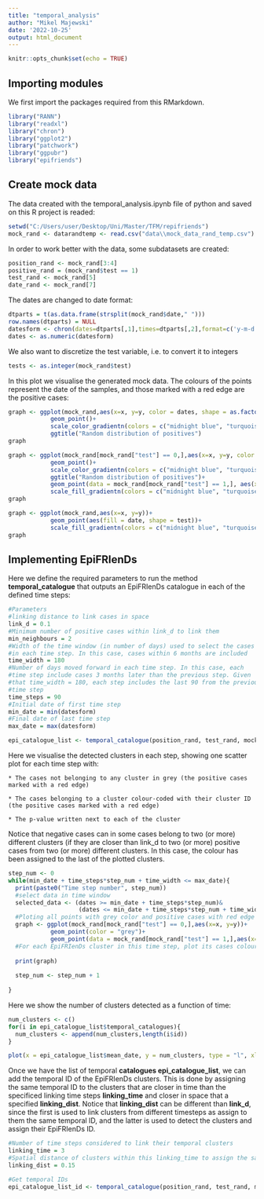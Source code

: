 ```yaml
---
title: "temporal_analysis"
author: "Mikel Majewski"
date: '2022-10-25'
output: html_document
---
```


```r
knitr::opts_chunk$set(echo = TRUE)
```

## Importing modules

We first import the packages required from this RMarkdown.

```r
library("RANN")
library("readxl")
library("chron")
library("ggplot2")
library("patchwork")
library("ggpubr")
library("epifriends")
```

## Create mock data 

The data created with the temporal_analysis.ipynb file of python and saved on this R project is readed:


```r
setwd("C:/Users/user/Desktop/Uni/Master/TFM/repifriends")
mock_rand <- datarandtemp <- read.csv("data\\mock_data_rand_temp.csv")
```

In order to work better with the data, some subdatasets are created:

```r
position_rand <- mock_rand[3:4]
positive_rand = (mock_rand$test == 1)
test_rand <- mock_rand[5]
date_rand <- mock_rand[7]
```

The dates are changed to date format:

```r
dtparts = t(as.data.frame(strsplit(mock_rand$date," ")))
row.names(dtparts) = NULL
datesform <- chron(dates=dtparts[,1],times=dtparts[,2],format=c('y-m-d','h:m:s'))
dates <- as.numeric(datesform)
```

We also want to discretize the test variable, i.e. to convert it to integers

```r
tests <- as.integer(mock_rand$test)
```

In this plot we visualise the generated mock data. The colours of the points represent the date of the samples, and those marked with a red edge are the positive cases:

```r
graph <- ggplot(mock_rand,aes(x=x, y=y, color = dates, shape = as.factor(tests)))+
            geom_point()+
            scale_color_gradientn(colors = c("midnight blue", "turquoise", "yellow"))+
            ggtitle("Random distribution of positives")
graph
```

```r
graph <- ggplot(mock_rand[mock_rand["test"] == 0,],aes(x=x, y=y, color = dates[mock_rand["test"] == 0]))+
            geom_point()+
            scale_color_gradientn(colors = c("midnight blue", "turquoise", "yellow"))+
            ggtitle("Random distribution of positives")+
            geom_point(data = mock_rand[mock_rand["test"] == 1,], aes(x=x, y=y, fill = dates[mock_rand["test"] == 1]),colour = "red",shape=21)+
            scale_fill_gradientn(colors = c("midnight blue", "turquoise", "yellow"))
graph
```

```r
graph <- ggplot(mock_rand,aes(x=x, y=y))+
            geom_point(aes(fill = date, shape = test))+
            scale_fill_gradientn(colors = c("midnight blue", "turquoise", "yellow"))
graph
```

## Implementing EpiFRIenDs

Here we define the required parameters to run the method **temporal_catalogue** that outputs an EpiFRIenDs catalogue in each of the defined time steps:

```r
#Parameters
#linking distance to link cases in space
link_d = 0.1
#Minimum number of positive cases within link_d to link them
min_neighbours = 2
#Width of the time window (in number of days) used to select the cases 
#in each time step. In this case, cases within 6 months are included
time_width = 180
#Number of days moved forward in each time step. In this case, each 
#time step include cases 3 months later than the previous step. Given 
#that time_width = 180, each step includes the last 90 from the previous 
#time step
time_steps = 90
#Initial date of first time step
min_date = min(datesform)
#Final date of last time step
max_date = max(datesform)
```

```r
epi_catalogue_list <- temporal_catalogue(position_rand, test_rand, mock_rand$date, link_d, min_neighbours, time_width, min_date, max_date, time_steps, add_temporal_id = FALSE)
```

Here we visualise the detected clusters in each step, showing one scatter plot for each time step with:

    * The cases not belonging to any cluster in grey (the positive cases marked with a red edge)

    * The cases belonging to a cluster colour-coded with their cluster ID (the positive cases marked with a red edge)

    * The p-value written next to each of the cluster

Notice that negative cases can in some cases belong to two (or more) different clusters (if they are closer than link_d to two (or more) positive cases from two (or more) different clusters. In this case, the colour has been assigned to the last of the plotted clusters.

```r
step_num <- 0
while(min_date + time_steps*step_num + time_width <= max_date){
  print(paste0("Time step number", step_num)) 
  #select data in time window
  selected_data <- (dates >= min_date + time_steps*step_num)&
                    (dates <= min_date + time_steps*step_num + time_width)
  #Ploting all points with grey color and positive cases with red edge
  graph <- ggplot(mock_rand[mock_rand["test"] == 0,],aes(x=x, y=y))+
            geom_point(color = "grey")+
            geom_point(data = mock_rand[mock_rand["test"] == 1,],aes(x=x, y=y), colour = "red", shape=21, fill = "grey")
  #For each EpiFRIenDs cluster in this time step, plot its cases colour coded by the mean positivity rate
  
  print(graph)
  
  step_num <- step_num + 1
  
}
```

Here we show the number of clusters detected as a function of time: 

```r
num_clusters <- c()
for(i in epi_catalogue_list$temporal_catalogues){
  num_clusters <- append(num_clusters,length(i$id))
}

plot(x = epi_catalogue_list$mean_date, y = num_clusters, type = "l", xlab = "Dates", ylab = "Number of clusters")
```

Once we have the list of temporal **catalogues epi_catalogue_list**, we can add the temporal ID of the EpiFRIenDs clusters. This is done by assigning the same temporal ID to the clusters that are closer in time than the specificed linking time steps **linking_time** and closer in space that a specified **linking_dist**. Notice that **linking_dist** can be different than **link_d**, since the first is used to link clusters from different timesteps as assign to them the same temporal ID, and the latter is used to detect the clusters and assign their EpiFRIenDs ID.


```r
#Number of time steps considered to link their temporal clusters
linking_time = 3
#Spatial distance of clusters within this linking_time to assign the same temporal ID
linking_dist = 0.15

#Get temporal IDs
epi_catalogue_list_id <- temporal_catalogue(position_rand, test_rand, mock_rand$date, link_d, min_neighbours, time_width, min_date, max_date, time_steps, add_temporal_id = TRUE, linking_time = linking_time, linking_dist = linking_dist, get_timelife = TRUE)
```






